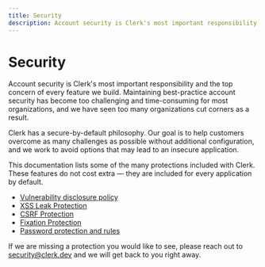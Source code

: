 ```yaml
---
title: Security
description: Account security is Clerk's most important responsibility and the top concern of every feature we build. Maintaining best-practice account security has become too challenging and time-consuming for most organizations, and we have seen too many organizations cut corners as a result.
---
```


# Security

Account security is Clerk's most important responsibility and the top concern of every feature we build. Maintaining best-practice account security has become too challenging and time-consuming for most organizations, and we have seen too many organizations cut corners as a result.

Clerk has a secure-by-default philosophy. Our goal is to help customers overcome as many challenges as possible without additional configuration, and we work to avoid options that may lead to an insecure application.

This documentation lists some of the many protections included with Clerk. These features do not cost extra — they are included for every application by default.

- [Vulnerability disclosure policy](/docs/security/vulnerability-disclosure-policy)
- [XSS Leak Protection](/docs/security/xss-leak-protection)
- [CSRF Protection](/docs/security/csrf-protection)
- [Fixation Protection](/docs/security/fixation-protection)
- [Password protection and rules](/docs/security/password-protection-and-rules)

If we are missing a protection you would like to see, please reach out to security@clerk.dev and we will get back to you right away.
